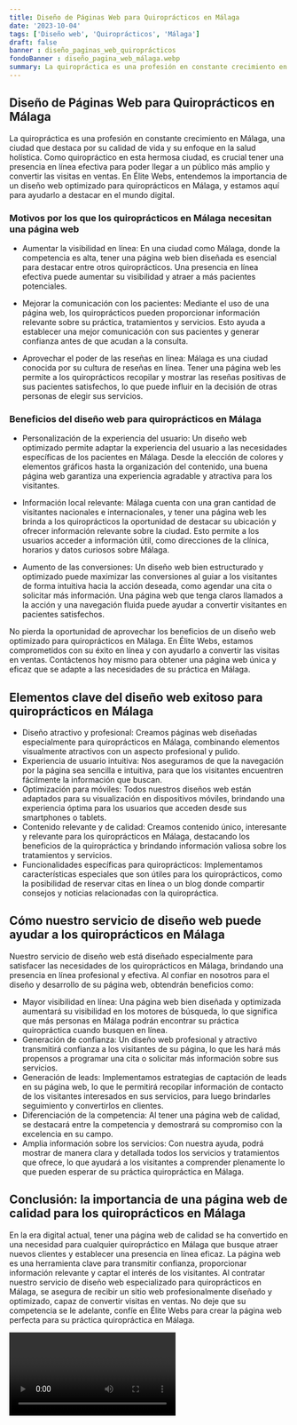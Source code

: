```yaml
---
title: Diseño de Páginas Web para Quiroprácticos en Málaga
date: '2023-10-04'
tags: ['Diseño web', 'Quiroprácticos', 'Málaga']
draft: false
banner : diseño_paginas_web_quiroprácticos
fondoBanner : diseño_pagina_web_málaga.webp
summary: La quiropráctica es una profesión en constante crecimiento en Málaga, una ciudad que destaca por su calidad de vida y su enfoque en la salud holística. Como quiropráctico en esta hermosa ciudad, es crucial tener una presencia en línea efectiva para poder llegar a un público más amplio y convertir las visitas en ventas. En Élite Webs, entendemos la importancia de un diseño web optimizado para quiroprácticos en Málaga, y estamos aquí para ayudarlo a destacar en el mundo digital.
---
```


## Diseño de Páginas Web para Quiroprácticos en Málaga

La quiropráctica es una profesión en constante crecimiento en Málaga, una ciudad que destaca por su calidad de vida y su enfoque en la salud holística. Como quiropráctico en esta hermosa ciudad, es crucial tener una presencia en línea efectiva para poder llegar a un público más amplio y convertir las visitas en ventas. En Élite Webs, entendemos la importancia de un diseño web optimizado para quiroprácticos en Málaga, y estamos aquí para ayudarlo a destacar en el mundo digital.

### Motivos por los que los quiroprácticos en Málaga necesitan una página web

- Aumentar la visibilidad en línea: En una ciudad como Málaga, donde la competencia es alta, tener una página web bien diseñada es esencial para destacar entre otros quiroprácticos. Una presencia en línea efectiva puede aumentar su visibilidad y atraer a más pacientes potenciales.

- Mejorar la comunicación con los pacientes: Mediante el uso de una página web, los quiroprácticos pueden proporcionar información relevante sobre su práctica, tratamientos y servicios. Esto ayuda a establecer una mejor comunicación con sus pacientes y generar confianza antes de que acudan a la consulta.

- Aprovechar el poder de las reseñas en línea: Málaga es una ciudad conocida por su cultura de reseñas en línea. Tener una página web les permite a los quiroprácticos recopilar y mostrar las reseñas positivas de sus pacientes satisfechos, lo que puede influir en la decisión de otras personas de elegir sus servicios.

### Beneficios del diseño web para quiroprácticos en Málaga

- Personalización de la experiencia del usuario: Un diseño web optimizado permite adaptar la experiencia del usuario a las necesidades específicas de los pacientes en Málaga. Desde la elección de colores y elementos gráficos hasta la organización del contenido, una buena página web garantiza una experiencia agradable y atractiva para los visitantes.

- Información local relevante: Málaga cuenta con una gran cantidad de visitantes nacionales e internacionales, y tener una página web les brinda a los quiroprácticos la oportunidad de destacar su ubicación y ofrecer información relevante sobre la ciudad. Esto permite a los usuarios acceder a información útil, como direcciones de la clínica, horarios y datos curiosos sobre Málaga.

- Aumento de las conversiones: Un diseño web bien estructurado y optimizado puede maximizar las conversiones al guiar a los visitantes de forma intuitiva hacia la acción deseada, como agendar una cita o solicitar más información. Una página web que tenga claros llamados a la acción y una navegación fluida puede ayudar a convertir visitantes en pacientes satisfechos.

No pierda la oportunidad de aprovechar los beneficios de un diseño web optimizado para quiroprácticos en Málaga. En Élite Webs, estamos comprometidos con su éxito en línea y con ayudarlo a convertir las visitas en ventas. Contáctenos hoy mismo para obtener una página web única y eficaz que se adapte a las necesidades de su práctica en Málaga.

<GifSeo />

<Cta />

## Elementos clave del diseño web exitoso para quiroprácticos en Málaga
- Diseño atractivo y profesional: Creamos páginas web diseñadas especialmente para quiroprácticos en Málaga, combinando elementos visualmente atractivos con un aspecto profesional y pulido.
- Experiencia de usuario intuitiva: Nos aseguramos de que la navegación por la página sea sencilla e intuitiva, para que los visitantes encuentren fácilmente la información que buscan.
- Optimización para móviles: Todos nuestros diseños web están adaptados para su visualización en dispositivos móviles, brindando una experiencia óptima para los usuarios que acceden desde sus smartphones o tablets.
- Contenido relevante y de calidad: Creamos contenido único, interesante y relevante para los quiroprácticos en Málaga, destacando los beneficios de la quiropráctica y brindando información valiosa sobre los tratamientos y servicios.
- Funcionalidades específicas para quiroprácticos: Implementamos características especiales que son útiles para los quiroprácticos, como la posibilidad de reservar citas en línea o un blog donde compartir consejos y noticias relacionadas con la quiropráctica.

## Cómo nuestro servicio de diseño web puede ayudar a los quiroprácticos en Málaga
Nuestro servicio de diseño web está diseñado especialmente para satisfacer las necesidades de los quiroprácticos en Málaga, brindando una presencia en línea profesional y efectiva. Al confiar en nosotros para el diseño y desarrollo de su página web, obtendrán beneficios como:

- Mayor visibilidad en línea: Una página web bien diseñada y optimizada aumentará su visibilidad en los motores de búsqueda, lo que significa que más personas en Málaga podrán encontrar su práctica quiropráctica cuando busquen en línea.
- Generación de confianza: Un diseño web profesional y atractivo transmitirá confianza a los visitantes de su página, lo que les hará más propensos a programar una cita o solicitar más información sobre sus servicios.
- Generación de leads: Implementamos estrategias de captación de leads en su página web, lo que le permitirá recopilar información de contacto de los visitantes interesados en sus servicios, para luego brindarles seguimiento y convertirlos en clientes.
- Diferenciación de la competencia: Al tener una página web de calidad, se destacará entre la competencia y demostrará su compromiso con la excelencia en su campo.
- Amplia información sobre los servicios: Con nuestra ayuda, podrá mostrar de manera clara y detallada todos los servicios y tratamientos que ofrece, lo que ayudará a los visitantes a comprender plenamente lo que pueden esperar de su práctica quiropráctica en Málaga.

## Conclusión: la importancia de una página web de calidad para los quiroprácticos en Málaga
En la era digital actual, tener una página web de calidad se ha convertido en una necesidad para cualquier quiropráctico en Málaga que busque atraer nuevos clientes y establecer una presencia en línea eficaz. La página web es una herramienta clave para transmitir confianza, proporcionar información relevante y captar el interés de los visitantes. Al contratar nuestro servicio de diseño web especializado para quiroprácticos en Málaga, se asegura de recibir un sitio web profesionalmente diseñado y optimizado, capaz de convertir visitas en ventas. No deje que su competencia se le adelante, confíe en Élite Webs para crear la página web perfecta para su práctica quiropráctica en Málaga.

<Video />

<CtaBot job='Quiroprácticos' city='Málaga'/>

<Gmaps query='Málaga+españa+maps' />
